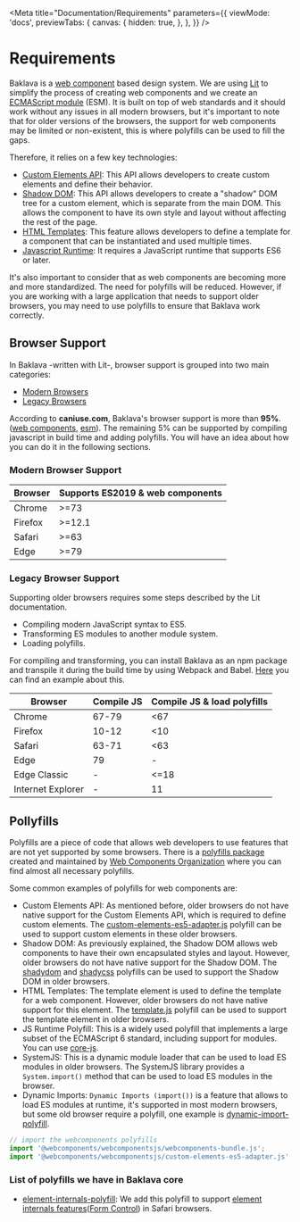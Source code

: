 
<Meta
  title="Documentation/Requirements"
  parameters={{
    viewMode: 'docs',
    previewTabs: {
      canvas: {
        hidden: true,
      },
    },
  }}
/>

# Requirements

Baklava is a [web component](https://developer.mozilla.org/en-US/docs/Web/Web_Components) based design system. We are using [Lit](https://lit.dev) to simplify the process of creating web components and we create an [ECMAScript module](https://developer.mozilla.org/en-US/docs/Web/JavaScript/Guide/Modules) (ESM).
It is built on top of web standards and it should work without any issues in all modern browsers, but it's important to note that for older versions of the browsers,
the support for web components may be limited or non-existent, this is where polyfills can be used to fill the gaps.

Therefore, it relies on a few key technologies:
- [Custom Elements API](https://developer.mozilla.org/en-US/docs/Web/Web_Components/Using_custom_elements): This API allows developers to create custom elements and define their behavior.
- [Shadow DOM](https://developer.mozilla.org/en-US/docs/Web/Web_Components/Using_shadow_DOM): This API allows developers to create a "shadow" DOM tree for a custom element, which is separate from the main DOM. This allows the component to have its own style and layout without affecting the rest of the page.
- [HTML Templates](https://developer.mozilla.org/en-US/docs/Web/Web_Components/Using_templates_and_slots): This feature allows developers to define a template for a component that can be instantiated and used multiple times.
- [Javascript Runtime](https://dev.to/iggredible/what-the-heck-are-cjs-amd-umd-and-esm-ikm): It requires a JavaScript runtime that supports ES6 or later.

It's also important to consider that as web components are becoming more and more standardized.
The need for polyfills will be reduced. However, if you are working with a large application that needs
to support older browsers, you may need to use polyfills to ensure that Baklava work correctly.

## Browser Support
In Baklava -written with Lit-, browser support is grouped into two main categories:
- [Modern Browsers](https://lit.dev/docs/tools/requirements/#building-for-modern-browsers)
- [Legacy Browsers](https://lit.dev/docs/tools/requirements/#building-for-legacy-browsers)

According to **caniuse.com**, Baklava's browser support is more than **95%**. ([web components](https://caniuse.com/?search=web%20components), [esm](https://caniuse.com/?search=esm)).
The remaining 5% can be supported by compiling javascript in build time and adding polyfills. You will have an idea about how you can do it in the following sections.

### Modern Browser Support
| Browser |  Supports ES2019 & web components |
|---------|------|
| Chrome  |  >=73  |
| Firefox |  >=12.1 |
| Safari  |  >=63  |
| Edge    |  >=79  |

### Legacy Browser Support
Supporting older browsers requires some steps described by the Lit documentation.
- Compiling modern JavaScript syntax to ES5.
- Transforming ES modules to another module system.
- Loading polyfills.

For compiling and transforming, you can install Baklava as an npm package and transpile it during the build time by using Webpack and Babel.
[Here](https://medium.com/@sivaraj-v/basic-webpack-4-and-es5-to-es6-transpiler-using-babel-dc66e72c86c6) you can find an example about this.

| Browser |  Compile JS	| Compile JS & load polyfills |
|---------|------|-----|
| Chrome  |  67-79	  | \<67 |
| Firefox |  10-12	 | \<10|
| Safari  |  63-71  | \<63|
| Edge    | 79  | - |
| Edge Classic   | - | \<=18 |
| Internet Explorer   | -  | 11 |

## Pollyfills

Polyfills are a piece of code that allows web developers to use features that are not yet supported by some browsers. There is a [polyfills package](https://github.com/webcomponents/polyfills) created and maintained by [Web Components Organization](webcomponents.org) where you can find almost all necessary polyfills.

Some common examples of polyfills for web components are:
- Custom Elements API: As mentioned before, older browsers do not have native support for the Custom Elements API, which is required to define custom elements. The [custom-elements-es5-adapter.js](https://github.com/webcomponents/polyfills/tree/master/packages/webcomponentsjs#custom-elements-es5-adapterjs) polyfill can be used to support custom elements in these older browsers.
- Shadow DOM: As previously explained, the Shadow DOM allows web components to have their own encapsulated styles and layout. However, older browsers do not have native support for the Shadow DOM. The [shadydom](https://github.com/webcomponents/polyfills/tree/master/packages/shadydom) and [shadycss](https://github.com/webcomponents/polyfills/tree/master/packages/shadycss) polyfills can be used to support the Shadow DOM in older browsers.
- HTML Templates: The template element is used to define the template for a web component. However, older browsers do not have native support for this element. The [template.js](https://github.com/webcomponents/polyfills/tree/master/packages/template) polyfill can be used to support the template element in older browsers.
- JS Runtime Polyfill: This is a widely used polyfill that implements a large subset of the ECMAScript 6 standard, including support for modules. You can use [core-js](https://github.com/zloirock/core-js).
- SystemJS: This is a dynamic module loader that can be used to load ES modules in older browsers. The SystemJS library provides a `System.import()` method that can be used to load ES modules in the browser.
- Dynamic Imports: `Dynamic Imports (import())` is a feature that allows to load ES modules at runtime, it's supported in most modern browsers, but some old browser require a polyfill, one example is [dynamic-import-polyfill](https://www.npmjs.com/package/dynamic-import-polyfill).

```js
// import the webcomponents polyfills
import '@webcomponents/webcomponentsjs/webcomponents-bundle.js';
import '@webcomponents/webcomponentsjs/custom-elements-es5-adapter.js';
```

### List of polyfills we have in Baklava core
- [element-internals-polyfill](https://www.npmjs.com/package/element-internals-polyfill): We add this polyfill to support [element internals features](https://developer.mozilla.org/en-US/docs/Web/API/ElementInternals)([Form Control](https://github.com/open-wc/form-participation)) in Safari browsers.
